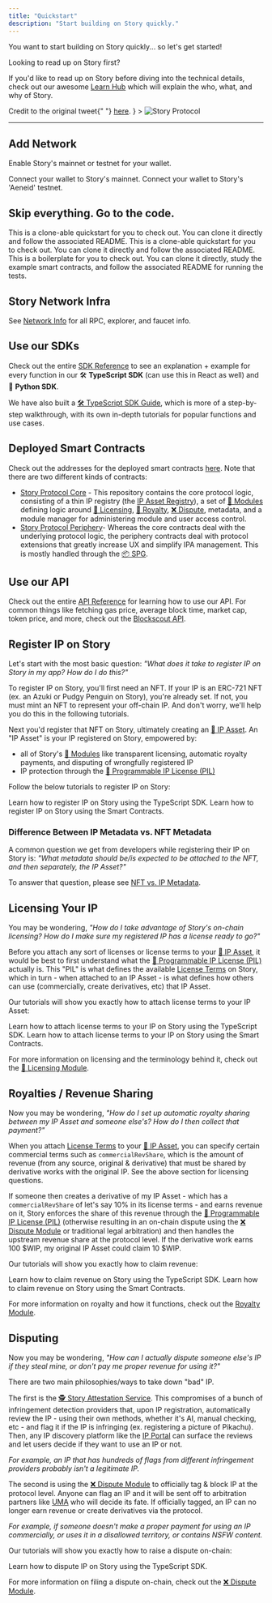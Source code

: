 ```yaml
---
title: "Quickstart"
description: "Start building on Story quickly."
---
```


You want to start building on Story quickly... so let's get started!

<Note>
Looking to read up on Story first?

If you'd like to read up on Story before diving into the technical details, check out our awesome [Learn Hub](https://learn.story.foundation/) which will explain the who, what, and why of Story.

</Note>

<Frame
  caption={
    <>
      Credit to the original tweet{" "}
      <a href="https://x.com/devrelius/status/1898756162675196098">here</a>.
    </>
  }
>
  <img
    src="https://files.readme.io/49a6d447c37d25ec4566db511dead5b70a641fab57088e1cbd24d8236e3bef19-image.png"
    alt="Story Protocol"
  />
</Frame>

---

## Add Network

Enable Story's mainnet or testnet for your wallet.

<CardGroup cols={2}>
  <Card
    title="Add Story Mainnet"
    icon="globe"
    href="https://chainid.network/chain/1514/"
  >
    Connect your wallet to Story's mainnet.
  </Card>
  <Card
    title="Add Story 'Aeneid' Testnet"
    icon="globe"
    href="https://chainid.network/chain/1315/"
  >
    Connect your wallet to Story's 'Aeneid' testnet.
  </Card>
</CardGroup>

## Skip everything. Go to the code.

<CardGroup cols={3}>
  <Card
    title="TypeScript Code Example"
    icon="screwdriver-wrench"
    href="https://github.com/storyprotocol/typescript-tutorial/tree/main"
  >
    This is a clone-able quickstart for you to check out. You can clone it
    directly and follow the associated README.
  </Card>
  <Card
    title="React Code Example"
    icon="react"
    href="https://github.com/jacob-tucker/story-developer-sandbox"
  >
    This is a clone-able quickstart for you to check out. You can clone it
    directly and follow the associated README.
  </Card>
  <Card
    title="Smart Contract Code Example"
    icon="scroll"
    href="https://github.com/storyprotocol/story-protocol-boilerplate"
  >
    This is a boilerplate for you to check out. You can clone it directly, study
    the example smart contracts, and follow the associated README for running
    the tests.
  </Card>
</CardGroup>

## Story Network Infra

See [Network Info](/network/network-info/overview) for all RPC, explorer, and faucet info.

## Use our SDKs

Check out the entire [SDK Reference](/sdk-reference) to see an explanation + example for every function in our 🛠️ **TypeScript SDK** (can use this in React as well) and 🐍 **Python SDK**.

We have also built a [🛠️ TypeScript SDK Guide](/developers/typescript-sdk), which is more of a step-by-step walkthrough, with its own in-depth tutorials for popular functions and use cases.

## Deployed Smart Contracts

Check out the addresses for the deployed smart contracts [here](/developers/deployed-smart-contracts). Note that there are two different kinds of contracts:

- [Story Protocol Core](https://github.com/storyprotocol/protocol-core-v1) - This repository contains the core protocol logic, consisting of a thin IP registry (the [IP Asset Registry](/concepts/registry/ip-asset-registry)), a set of [🧱 Modules](/concepts/modules) defining logic around [📜 Licensing](/concepts/licensing-module), [💸 Royalty](/concepts/royalty-module), [❌ Dispute](/concepts/dispute-module), metadata, and a module manager for administering module and user access control.
- [Story Protocol Periphery](https://github.com/storyprotocol/protocol-periphery-v1)- Whereas the core contracts deal with the underlying protocol logic, the periphery contracts deal with protocol extensions that greatly increase UX and simplify IPA management. This is mostly handled through the [📦 SPG](/concepts/spg).

## Use our API

Check out the entire [API Reference](/api-reference/introduction) for learning how to use our API. For common things like fetching gas price, average block time, market cap, token price, and more, check out the [Blockscout API](doc:blockscout-api).

## Register IP on Story

Let's start with the most basic question: _"What does it take to register IP on Story in my app? How do I do this?"_

To register IP on Story, you'll first need an NFT. If your IP is an ERC-721 NFT (ex. an Azuki or Pudgy Penguin on Story), you're already set. If not, you must mint an NFT to represent your off-chain IP. And don't worry, we'll help you do this in the following tutorials.

Next you'd register that NFT on Story, ultimately creating an [🧩 IP Asset](/concepts/ip-asset). An "IP Asset" is your IP registered on Story, empowered by:

- all of Story's [🧱 Modules](/concepts/modules) like transparent licensing, automatic royalty payments, and disputing of wrongfully registered IP
- IP protection through the [💊 Programmable IP License (PIL)](/concepts/programmable-ip-license)

Follow the below tutorials to register IP on Story:

<CardGroup cols={2}>
  <Card
    title="Using the SDK"
    icon="thumbs-up"
    href="/developers/typescript-sdk/register-an-ip-asset"
  >
    Learn how to register IP on Story using the TypeScript SDK.
  </Card>
  <Card
    title="Using the Smart Contracts"
    icon="thumbs-up"
    href="/developers/smart-contracts-guide/register-an-ip-asset"
  >
    Learn how to register IP on Story using the Smart Contracts.
  </Card>
</CardGroup>

### Difference Between IP Metadata vs. NFT Metadata

A common question we get from developers while registering their IP on Story is: _"What metadata should be/is expected to be attached to the NFT, and then separately, the IP Asset?"_

To answer that question, please see [NFT vs. IP Metadata](/concepts/ip-asset/overview#nft-vs-ip-metadata).

## Licensing Your IP

You may be wondering, _"How do I take advantage of Story's on-chain licensing? How do I make sure my registered IP has a license ready to go?"_

Before you attach any sort of licenses or license terms to your [🧩 IP Asset](/concepts/ip-asset), it would be best to first understand what the [💊 Programmable IP License (PIL)](/concepts/programmable-ip-license) actually is. This "PIL" is what defines the available [License Terms](/concepts/licensing-module/license-terms) on Story, which in turn - when attached to an IP Asset - is what defines how others can use (commercially, create derivatives, etc) that IP Asset.

Our tutorials will show you exactly how to attach license terms to your IP Asset:

<CardGroup cols={2}>
  <Card
    title="Using the SDK"
    icon="thumbs-up"
    href="/developers/typescript-sdk/attach-terms-to-an-ip-asset"
  >
    Learn how to attach license terms to your IP on Story using the TypeScript
    SDK.
  </Card>
  <Card
    title="Using the Smart Contracts"
    icon="thumbs-up"
    href="/developers/smart-contracts-guide/attach-license-terms"
  >
    Learn how to attach license terms to your IP on Story using the Smart
    Contracts.
  </Card>
</CardGroup>

<Note>

For more information on licensing and the terminology behind it, check out the [📜 Licensing Module](/concepts/licensing-module).

</Note>

## Royalties / Revenue Sharing

Now you may be wondering, _"How do I set up automatic royalty sharing between my IP Asset and someone else's? How do I then collect that payment?"_

When you attach [License Terms](/concepts/licensing-module/license-terms) to your [🧩 IP Asset](/concepts/ip-asset), you can specify certain commercial terms such as `commercialRevShare`, which is the amount of revenue (from any source, original & derivative) that must be shared by derivative works with the original IP. See the above section for licensing questions.

If someone then creates a derivative of my IP Asset - which has a `commercialRevShare` of let's say 10% in its license terms - and earns revenue on it, Story enforces the share of this revenue through the [💊 Programmable IP License (PIL)](/concepts/programmable-ip-license) (otherwise resulting in an on-chain dispute using the [❌ Dispute Module](/concepts/dispute-module) or traditional legal arbitration) and then handles the upstream revenue share at the protocol level. If the derivative work earns 100 \$WIP, my original IP Asset could claim 10 \$WIP.

Our tutorials will show you exactly how to claim revenue:

<CardGroup cols={2}>
  <Card
    title="Using the SDK"
    icon="thumbs-up"
    href="/developers/typescript-sdk/claim-revenue"
  >
    Learn how to claim revenue on Story using the TypeScript SDK.
  </Card>
  <Card
    title="Using the Smart Contracts"
    icon="thumbs-up"
    href="/developers/smart-contracts-guide/claiming-royalty"
  >
    Learn how to claim revenue on Story using the Smart Contracts.
  </Card>
</CardGroup>

<Note>

For more information on royalty and how it functions, check out the [Royalty Module](/concepts/royalty-module).

</Note>

## Disputing

Now you may be wondering, _"How can I actually dispute someone else's IP if they steal mine, or don't pay me proper revenue for using it?"_

There are two main philosophies/ways to take down "bad" IP.

The first is the [🕵️ Story Attestation Service](/concepts/story-attestation-service). This compromises of a bunch of infringement detection providers that, upon IP registration, automatically review the IP - using their own methods, whether it's AI, manual checking, etc - and flag it if the IP is infringing (ex. registering a picture of Pikachu). Then, any IP discovery platform like the [IP Portal](https://portal.story.foundation) can surface the reviews and let users decide if they want to use an IP or not.

_For example, an IP that has hundreds of flags from different infringement providers probably isn't a legitimate IP._

The second is using the [❌ Dispute Module](/concepts/dispute-module) to officially tag & block IP at the protocol level. Anyone can flag an IP and it will be sent off to arbitration partners like [UMA](https://uma.xyz) who will decide its fate. If officially tagged, an IP can no longer earn revenue or create derivatives via the protocol.

_For example, if someone doesn't make a proper payment for using an IP commercially, or uses it in a disallowed territory, or contains NSFW content._

Our tutorials will show you exactly how to raise a dispute on-chain:

<CardGroup cols={1}>
  <Card
    title="Using the SDK"
    icon="thumbs-up"
    href="/developers/typescript-sdk/raise-a-dispute"
  >
    Learn how to dispute IP on Story using the TypeScript SDK.
  </Card>
</CardGroup>

<Note>

For more information on filing a dispute on-chain, check out the [❌ Dispute Module](/concepts/dispute-module).

</Note>

